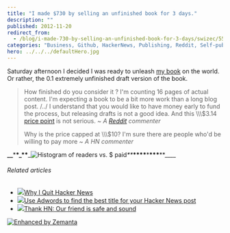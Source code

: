 ```yaml
---
title: "I made $730 by selling an unfinished book for 3 days."
description: ""
published: 2012-11-20
redirect_from:
  - /blog/i-made-730-by-selling-an-unfinished-book-for-3-days/swizec/5585
categories: "Business, Github, HackerNews, Publishing, Reddit, Self-publishing, Uncategorized"
hero: ../../../defaultHero.jpg
---
```


Saturday afternoon I decided I was ready to unleash [my book](https://leanpub.com/nightowls) on the world. Or rather, the 0.1 extremely unfinished draft version of the book.

> How finished do you consider it ? I'm counting 16 pages of actual content. I'm expecting a book to be a bit more work than a long blog post. /../ I understand that you would like to have money early to fund the process, but releasing drafts is not a good idea. And this \\\\\\\$3.14 [price point](http://en.wikipedia.org/wiki/Price_point "Price point") is not serious. _~ A [Reddit](http://reddit.com/ "Reddit") commenter_
>
> Why is the price capped at \\\\\\\$10? I'm sure there are people who'd be willing to pay more _~ A HN commenter_

**\_\_**\***\*\_\*\***\_![]()![]()![Histogram of readers vs. $ paid](http://swizec.com/blog/wp-content/uploads/2012/11/nightowls-histogram.png "Histogram of readers vs. $ paid")![]()_\*\*_![]()**\*\*\*\***\***\*\*\***\*\*\_\_\_\_

###### Related articles

- [![](http://i.zemanta.com/noimg_51_80_80.jpg)](http://nathanael.hevenet.com/why-i-quit-hacker-news/)[Why I Quit Hacker News](http://nathanael.hevenet.com/why-i-quit-hacker-news/)
- [![](http://i.zemanta.com/126716812_80_80.jpg)](http://blog.chargeback.cc/2012/11/19/use-adwords-to-find-the-best-title-for-your-hacker-news-post/)[Use Adwords to find the best title for your Hacker News post](http://blog.chargeback.cc/2012/11/19/use-adwords-to-find-the-best-title-for-your-hacker-news-post/)
- [![](http://i.zemanta.com/noimg_25_80_80.jpg)](http://jacquesmattheij.com/thank-hn-our-friend-is-safe-and-sound)[Thank HN: Our friend is safe and sound](http://jacquesmattheij.com/thank-hn-our-friend-is-safe-and-sound)

[![Enhanced by Zemanta](http://img.zemanta.com/zemified_e.png?x-id=5694cd72-73d1-4a6a-bb87-e4fd6134663a)](http://www.zemanta.com/?px "Enhanced by Zemanta")
